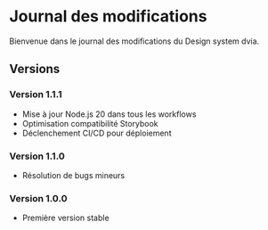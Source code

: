 
# Journal des modifications

Bienvenue dans le journal des modifications du Design system dvia.


## Versions

### Version 1.1.1
- Mise à jour Node.js 20 dans tous les workflows
- Optimisation compatibilité Storybook
- Déclenchement CI/CD pour déploiement

### Version 1.1.0
- Résolution de bugs mineurs

### Version 1.0.0
- Première version stable
